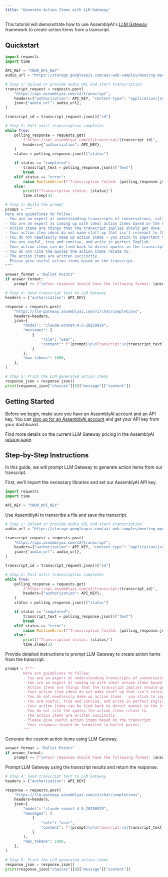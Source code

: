 ```yaml
---
title: "Generate Action Items with LLM Gateway"
---
```


This tutorial will demonstrate how to use AssemblyAI's [LLM Gateway](/docs/llm-gateway) framework to create action items from a transcript.

## Quickstart

```python
import requests
import time

API_KEY = "YOUR_API_KEY"
audio_url = "https://storage.googleapis.com/aai-web-samples/meeting.mp4"

# Step 1: Upload or provide audio URL and start transcription
transcript_request = requests.post(
    "https://api.assemblyai.com/v2/transcript",
    headers={"authorization": API_KEY, "content-type": "application/json"},
    json={"audio_url": audio_url},
)

transcript_id = transcript_request.json()["id"]

# Step 2: Poll until transcription completes
while True:
    polling_response = requests.get(
        f"https://api.assemblyai.com/v2/transcript/{transcript_id}",
        headers={"authorization": API_KEY},
    )
    status = polling_response.json()["status"]

    if status == "completed":
        transcript_text = polling_response.json()["text"]
        break
    elif status == "error":
        raise RuntimeError(f"Transcription failed: {polling_response.json()['error']}")
    else:
        print(f"Transcription status: {status}")
        time.sleep(3)

# Step 3: Build the prompt
prompt = """
Here are guidelines to follow:
- You are an expert at understanding transcripts of conversations, calls and meetings.
- You are an expert at coming up with ideal action items based on the contents of the transcripts.
- Action items are things that the transcript implies should get done.
- Your action item ideas do not make stuff up that isn't relevant to the transcript.
- You do not needlessly make up action items - you stick to important tasks.
- You are useful, true and concise, and write in perfect English.
- Your action items can be tied back to direct quotes in the transcript.
- You do not cite the quotes the action items relate to.
- The action items are written succinctly.
- Please give useful action items based on the transcript.
"""

answer_format = "Bullet Points"
if answer_format:
    prompt += f"\nYour response should have the following format: {answer_format}"

# Step 4: Send transcript text to LLM Gateway
headers = {"authorization": API_KEY}

response = requests.post(
    "https://llm-gateway.assemblyai.com/v1/chat/completions",
    headers=headers,
    json={
        "model": "claude-sonnet-4-5-20250929",
        "messages": [
            {
                "role": "user",
                "content": f"{prompt}\n\nTranscript:\n{transcript_text}",
            }
        ],
        "max_tokens": 1000,
    },
)

# Step 5: Print the LLM-generated action items
response_json = response.json()
print(response_json["choices"][0]["message"]["content"])
```

## Getting Started

Before we begin, make sure you have an AssemblyAI account and an API key. You can [sign up for an AssemblyAI account](https://www.assemblyai.com/app) and get your API key from your dashboard.

Find more details on the current LLM Gateway pricing in the AssemblyAI [pricing page](https://www.assemblyai.com/pricing).

## Step-by-Step Instructions

In this guide, we will prompt LLM Gateway to generate action items from our transcript.


First, we'll import the necessary libraries and set our AssemblyAI API key.

```python
import requests
import time

API_KEY = "YOUR_API_KEY"
```

Use AssemblyAI to transcribe a file and save the transcript.

```python
# Step 1: Upload or provide audio URL and start transcription
audio_url = "https://storage.googleapis.com/aai-web-samples/meeting.mp4"

transcript_request = requests.post(
    "https://api.assemblyai.com/v2/transcript",
    headers={"authorization": API_KEY, "content-type": "application/json"},
    json={"audio_url": audio_url},
)

transcript_id = transcript_request.json()["id"]

# Step 2: Poll until transcription completes
while True:
    polling_response = requests.get(
        f"https://api.assemblyai.com/v2/transcript/{transcript_id}",
        headers={"authorization": API_KEY},
    )
    status = polling_response.json()["status"]

    if status == "completed":
        transcript_text = polling_response.json()["text"]
        break
    elif status == "error":
        raise RuntimeError(f"Transcription failed: {polling_response.json()['error']}")
    else:
        print(f"Transcription status: {status}")
        time.sleep(3)
```

Provide detailed instructions to prompt LLM Gateway to create action items from the transcript.

```python
prompt = f"""
        Here are guidelines to follow:
        - You are an expert at understanding transcripts of conversations, calls and meetings.
        - You are an expert at coming up with ideal action items based on the contents of the transcripts.
        - Action items are things that the transcript implies should get done.
        - Your action item ideas do not make stuff up that isn't relevant to the transcript.
        - You do not needlessly make up action items - you stick to important tasks.
        - You are useful, true and concise, and write in perfect English.
        - Your action items can be tied back to direct quotes in the transcript.
        - You do not cite the quotes the action items relate to.
        - The action items are written succinctly.
        - Please give useful action items based on the transcript.
        - Your response should be formatted in bullet points.
        """
```

Generate the custom action items using LLM Gateway.

```python
answer_format = "Bullet Points"
if answer_format:
    prompt += f"\nYour response should have the following format: {answer_format}"
```

Prompt LLM Gateway using the transcript results and return the response.

```python
# Step 4: Send transcript text to LLM Gateway
headers = {"authorization": API_KEY}

response = requests.post(
    "https://llm-gateway.assemblyai.com/v1/chat/completions",
    headers=headers,
    json={
        "model": "claude-sonnet-4-5-20250929",
        "messages": [
            {
                "role": "user",
                "content": f"{prompt}\n\nTranscript:\n{transcript_text}",
            }
        ],
        "max_tokens": 1000,
    },
)

# Step 5: Print the LLM-generated action items
response_json = response.json()
print(response_json["choices"][0]["message"]["content"])


```
